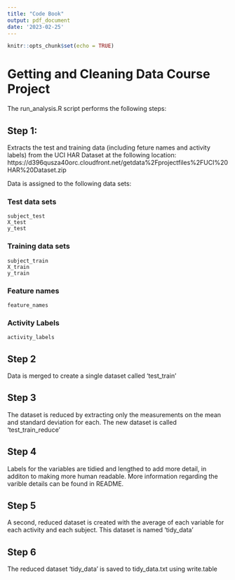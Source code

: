 ---
title: "Code Book"
output: pdf_document
date: '2023-02-25'
---

```{r setup, include=FALSE}
knitr::opts_chunk$set(echo = TRUE)
```

# Getting and Cleaning Data Course Project 

The run_analysis.R script performs the following steps:

## Step 1:

Extracts the test and training data (including feture names and activity labels) from the UCI HAR Dataset at the following location:
https://d396qusza40orc.cloudfront.net/getdata%2Fprojectfiles%2FUCI%20HAR%20Dataset.zip  
 
Data is assigned to the following data sets:

### Test data sets
    subject_test
    X_test 
    y_test 

### Training data sets
    subject_train 
    X_train 
    y_train 

### Feature names
    feature_names 

### Activity Labels
    activity_labels

## Step 2

Data is merged to create a single dataset called 'test_train'

## Step 3

The dataset is reduced by extracting only the measurements on the mean and standard deviation for each. The 
new dataset is called 'test_train_reduce'

## Step 4

Labels for the variables are tidied and lengthed to add more detail, in additon to making more human readable. 
More information regarding the varible details can be found in README.

## Step 5

A second, reduced dataset is created with the average of each variable for each activity and each subject.
This dataset is named 'tidy_data'

## Step 6

The reduced dataset 'tidy_data' is saved to tidy_data.txt using write.table


